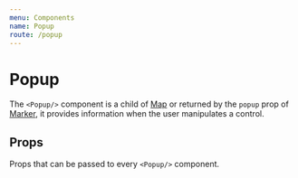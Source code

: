 ```yaml
---
menu: Components
name: Popup
route: /popup
---
```



# Popup
The `<Popup/>` component is a child of [Map](/map) or returned by the `popup` prop of [Marker](/marker), it provides information when the user manipulates a control.

## Props
Props that can be passed to every `<Popup/>` component.

<Props of={Popup} />
